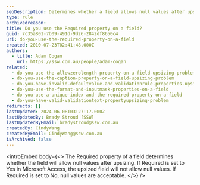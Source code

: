 ```yaml
---
seoDescription: Determines whether a field allows null values after upsizing in Microsoft Access.
type: rule
archivedreason:
title: Do you use the Required property on a field?
guid: 7c35a801-7b09-491d-9d26-2842df8650c4
uri: do-you-use-the-required-property-on-a-field
created: 2010-07-23T02:41:48.000Z
authors:
  - title: Adam Cogan
    url: https://ssw.com.au/people/adam-cogan
related:
  - do-you-use-the-allowzerolength-property-on-a-field-upsizing-problem
  - do-you-use-the-caption-property-on-a-field-upsizing-problem
  - do-you-have-invalid-defaultvalue-and-validationrule-properties-upsizing-problem
  - do-you-use-the-format-and-inputmask-properties-on-a-field
  - do-you-use-a-unique-index-and-the-required-property-on-a-field
  - do-you-have-valid-validationtext-propertyupsizing-problem
redirects: []
lastUpdated: 2024-06-08T03:27:17.000Z
lastUpdatedBy: Brady Stroud [SSW]
lastUpdatedByEmail: bradystroud@ssw.com.au
createdBy: CindyWang
createdByEmail: CindyWang@ssw.com.au
isArchived: false
---
```


<introEmbed
  body={<>
The Required property of a field determines whether the field will allow null values after upsizing. If Required is set to Yes in Microsoft Access, the upsized field will not allow null values. If Required is set to No, null values are acceptable.
  </>}
/>
